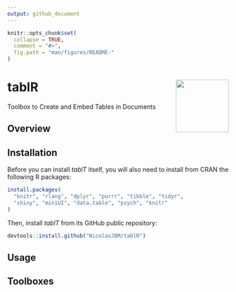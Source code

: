 ```yaml
---
output: github_document
---
```




```r
knitr::opts_chunk$set(
  collapse = TRUE,
  comment = "#>",
  fig.path = "man/figures/README-"
)
```

# tablR <img src="man/figures/logo.svg" align="right" width="120" />

Toolbox to Create and Embed Tables in Documents



## Overview




## Installation

Before you can install *tablT* itself, you will also need to install from CRAN the following R packages:  

```r
install.packages(
  "knitr", "rlang", "dplyr", "purrr", "tibble", "tidyr",
  "shiny", "miniUI", "data.table", "psych", "knitr"
)
```

Then, install *tablT* from its GitHub public repository:  

```r
devtools::install.github("NicolasJBM/tablR")
```



## Usage




## Toolboxes


